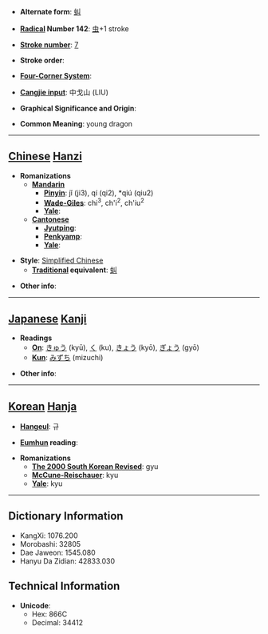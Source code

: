 * '''Alternate form''': [[虯]]

* '''[[Wiktionary:Chinese radical index| Radical]] Number 142''': [[Wiktionary:Chinese radical index 虫|虫]]+1 stroke

* '''[[Wiktionary:Chinese total strokes index|Stroke number]]''': [[Wiktionary:Chinese total strokes index 7|7]]

* '''Stroke order''': 

* '''[[Wiktionary:Chinese four corner index|Four-Corner System]]''': 

* '''[[Wiktionary:Chinese Cangjie index|Cangjie input]]''': 中戈山 (LIU)

* '''Graphical Significance and Origin''': 

* '''Common Meaning''': young dragon

----

== [[Chinese]] [[Hanzi]] ==

* '''Romanizations'''
** '''[[Mandarin]]'''
*** '''[[Pinyin]]''': jǐ (ji3), qí (qi2), *qiú (qiu2)
*** '''[[Wade-Giles]]''': chi<sup>3</sup>, ch'i<sup>2</sup>, ch'iu<sup>2</sup>
*** '''[[Yale]]''': 
** '''[[Cantonese]]'''
*** '''[[Jyutping]]''':
*** '''[[Penkyamp]]''': 
*** '''[[Yale]]''': 

* '''Style''': [[Simplified Chinese]] 
** '''[[Traditional Chinese|Traditional]] equivalent''': [[虯]]

* '''Other info''': 

----

== [[Japanese]] [[Kanji]] ==

* '''Readings'''
** '''[[On]]''': [[きゅう]] (kyū), [[く]] (ku), [[きょう]] (kyō), [[ぎょう]] (gyō)
** '''[[Kun]]''': [[みずち]] (mizuchi)

* '''Other info''':  

----

== [[Korean]] [[Hanja]] ==

* '''[[Hangeul]]''': 규

* '''[[Eumhun]] reading''': 

* '''Romanizations'''
** '''[[The 2000 South Korean Revised Romanization|The 2000 South Korean Revised]]''': gyu
** '''[[McCune-Reischauer]]''': kyu
** '''[[Yale]]''': kyu

----

== Dictionary Information ==

* KangXi: 1076.200
* Morobashi: 32805
* Dae Jaweon: 1545.080
* Hanyu Da Zidian: 42833.030

== Technical Information ==

* '''Unicode''':
** Hex: 866C
** Decimal: 34412